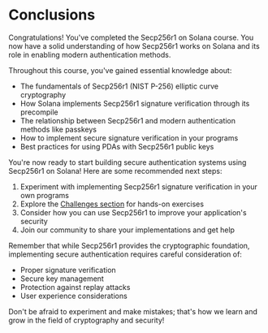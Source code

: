 
# Conclusions

Congratulations! You've completed the Secp256r1 on Solana course. You now have a solid understanding of how Secp256r1 works on Solana and its role in enabling modern authentication methods.

<ArticleSection name="What you've learned" id="what-you-learned" level="h2" />

Throughout this course, you've gained essential knowledge about:
- The fundamentals of Secp256r1 (NIST P-256) elliptic curve cryptography
- How Solana implements Secp256r1 signature verification through its precompile
- The relationship between Secp256r1 and modern authentication methods like passkeys
- How to implement secure signature verification in your programs
- Best practices for using PDAs with Secp256r1 public keys

<ArticleSection name="Next Steps" id="next-steps" level="h2" />

You're now ready to start building secure authentication systems using Secp256r1 on Solana! Here are some recommended next steps:

1. Experiment with implementing Secp256r1 signature verification in your own programs
2. Explore the [Challenges section](learn.blueshift.gg/en/challenges) for hands-on exercises
3. Consider how you can use Secp256r1 to improve your application's security
4. Join our community to share your implementations and get help

Remember that while Secp256r1 provides the cryptographic foundation, implementing secure authentication requires careful consideration of:
- Proper signature verification
- Secure key management
- Protection against replay attacks
- User experience considerations

Don't be afraid to experiment and make mistakes; that's how we learn and grow in the field of cryptography and security!
